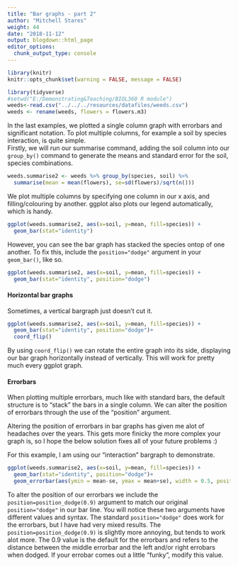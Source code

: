 ```yaml
---
title: "Bar graphs - part 2"
author: "Mitchell Stares"
weight: 44
date: "2018-11-12"
output: blogdown::html_page
editor_options:
  chunk_output_type: console
---
```

```r
library(knitr)
knitr::opts_chunk$set(warning = FALSE, message = FALSE)

```
```r
library(tidyverse)
#setwd("E:/Demonstrating&Teaching/BIOL360 R module")
weeds<-read.csv("../../../resources/datafiles/weeds.csv")
weeds <- rename(weeds, flowers = flowers.m3)

```

In the last examples, we plotted a single column graph with errorbars and significant notation. To plot multiple columns, for example a soil by species interaction, is quite simple.  
Firstly, we will run our summarise command, adding the soil column into our `group_by()` command to generate the means and standard error for the soil, species combinations.  
```r
weeds.summarise2 <- weeds %>% group_by(species, soil) %>%
  summarise(mean = mean(flowers), se=sd(flowers)/sqrt(n()))
```

We plot multiple columns by specifying one column in our x axis, and filling/colouring by another. ggplot also plots our legend automatically, which is handy. 
```r
ggplot(weeds.summarise2, aes(x=soil, y=mean, fill=species)) +
  geom_bar(stat="identity")

```  

However, you can see the bar graph has stacked the species ontop of one another. To fix this, include the `position="dodge"` argument in your `geom_bar()`, like so.  
```r
ggplot(weeds.summarise2, aes(x=soil, y=mean, fill=species)) + 
  geom_bar(stat="identity", position="dodge")

```

#### Horizontal bar graphs

Sometimes, a vertical bargraph just doesn't cut it.

```r
ggplot(weeds.summarise2, aes(x=soil, y=mean, fill=species)) + 
  geom_bar(stat="identity", position="dodge")+
  coord_flip()
```

By using `coord_flip()` we can rotate the entire graph into its side, displaying our bar graph horizontally instead of vertically. This will work for pretty much every ggplot graph. 

#### Errorbars
 
When plotting multiple errorbars, much like with standard bars, the default structure is to "stack" the bars in a single column. We can alter the position of errorbars through the use of the "position" argument.  

Altering the position of errorbars in bar graphs has given me alot of headaches over the years. This gets more finicky the more complex your graph is, so I hope the below solution fixes all of your future problems :)

For this example, I am using our "interaction" bargraph to demonstrate. 

```r
ggplot(weeds.summarise2, aes(x=soil, y=mean, fill=species)) +
  geom_bar(stat="identity", position="dodge")+
  geom_errorbar(aes(ymin = mean-se, ymax = mean+se), width = 0.5, position=position_dodge(0.9))
```

To alter the position of our errorbars we include the `position=position_dodge(0.9)` argument to match our original `position="dodge"` in our bar line. You will notice these two arguments have different values and syntax. The standard `position="dodge"` does work for the errorbars, but I have had very mixed results. The `position=position_dodge(0.9)` is slightly more annoying, but tends to work alot more. The 0.9 value is the default for the errorbars and refers to the distance between the middle errorbar and the left and/or right errobars when dodged. If your errobar comes out a little "funky", modify this value.  







